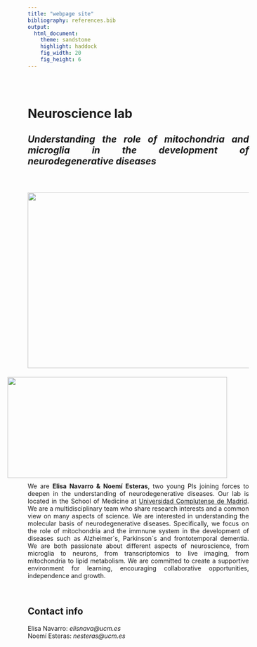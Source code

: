 ```yaml
---
title: "webpage site"
bibliography: references.bib
output: 
  html_document:
    theme: sandstone
    highlight: haddock
    fig_width: 20
    fig_height: 6
---
```


```{=html}
<style type="text/css">
.title {
  display: none;
}

main-container {
  max-width: 1800px;
  margin-left: auto;
  margin-right: auto;
}

body {
text-align: justify
}

</style>
```
<div class="row" style="padding-top: 30px;">

# **Neuroscience lab**

## *Understanding the role of mitochondria and microglia in the development of neurodegenerative diseases*

</br>

<img style="float: left; vertical-align:left;margin:10px 0px" height=400 width=977 src="images/elinoe1.jpg"> </a>

</br>

<a href = "https://www.ucm.es/"> <img style="float: right; vertical-align:middle;margin:10px 50px" height=230 width=500 src="images/word-cloud.png"> </a>

</br>

We are **Elisa Navarro & Noemí Esteras**, two young PIs joining forces to deepen in the understanding of neurodegenerative diseases. Our lab is located in the School of Medicine at [Universidad Complutense de Madrid](https://www.ucm.es/). We are a multidisciplinary team who share research interests and a common view on many aspects of science. We are interested in understanding the molecular basis of neurodegenerative diseases. Specifically, we focus on the role of mitochondria and the immnune system in the development of diseases such as Alzheimer´s, Parkinson´s and frontotemporal dementia. We are both passionate about different aspects of neuroscience, from microglia to neurons, from transcriptomics to live imaging, from mitochondria to lipid metabolism. We are committed to create a supportive environment for learning, encouraging collaborative opportunities, independence and growth.

</br>

## Contact info

Elisa Navarro: *elisnava@ucm.es*
</br>
Noemí Esteras: *nesteras@ucm.es*




